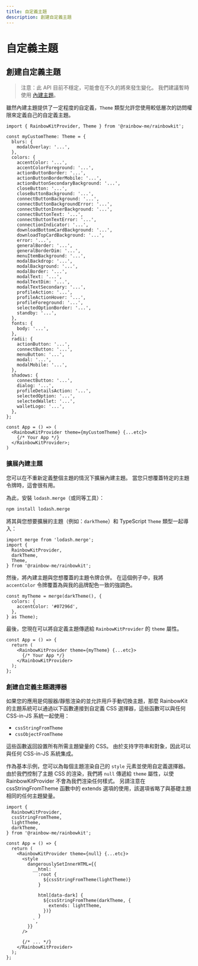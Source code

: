 ```yaml
---
title: 自定義主題
description: 創建自定義主題
---
```


# 自定義主題

## 創建自定義主題

> 注意：此 API 目前不穩定，可能會在不久的將來發生變化。 我們建議暫時使用 [內建主題](/docs/theming)。

雖然內建主題提供了一定程度的自定義，`Theme` 類型允許您使用較低層次的訪問權限來定義自己的自定義主題。

```tsx
import { RainbowKitProvider, Theme } from '@rainbow-me/rainbowkit';

const myCustomTheme: Theme = {
  blurs: {
    modalOverlay: '...',
  },
  colors: {
    accentColor: '...',
    accentColorForeground: '...',
    actionButtonBorder: '...',
    actionButtonBorderMobile: '...',
    actionButtonSecondaryBackground: '...',
    closeButton: '...',
    closeButtonBackground: '...',
    connectButtonBackground: '...',
    connectButtonBackgroundError: '...',
    connectButtonInnerBackground: '...',
    connectButtonText: '...',
    connectButtonTextError: '...',
    connectionIndicator: '...',
    downloadBottomCardBackground: '...',
    downloadTopCardBackground: '...',
    error: '...',
    generalBorder: '...',
    generalBorderDim: '...',
    menuItemBackground: '...',
    modalBackdrop: '...',
    modalBackground: '...',
    modalBorder: '...',
    modalText: '...',
    modalTextDim: '...',
    modalTextSecondary: '...',
    profileAction: '...',
    profileActionHover: '...',
    profileForeground: '...',
    selectedOptionBorder: '...',
    standby: '...',
  },
  fonts: {
    body: '...',
  },
  radii: {
    actionButton: '...',
    connectButton: '...',
    menuButton: '...',
    modal: '...',
    modalMobile: '...',
  },
  shadows: {
    connectButton: '...',
    dialog: '...',
    profileDetailsAction: '...',
    selectedOption: '...',
    selectedWallet: '...',
    walletLogo: '...',
  },
};

const App = () => (
  <RainbowKitProvider theme={myCustomTheme} {...etc}>
    {/* Your App */}
  </RainbowKitProvider>;
)
```

### 擴展內建主題

您可以在不重新定義整個主題的情況下擴展內建主題。 當您只想覆蓋特定的主題令牌時，這會很有用。

為此，安裝 `lodash.merge`（或同等工具）：

```bash
npm install lodash.merge
```

將其與您想要擴展的主題（例如：`darkTheme`）和 TypeScript `Theme` 類型一起導入：

```tsx
import merge from 'lodash.merge';
import {
  RainbowKitProvider,
  darkTheme,
  Theme,
} from '@rainbow-me/rainbowkit';
```

然後，將內建主題與您想覆蓋的主題令牌合併。 在這個例子中，我將 `accentColor` 令牌覆蓋為與我的品牌配色一致的強調色。

```tsx
const myTheme = merge(darkTheme(), {
  colors: {
    accentColor: '#07296d',
  },
} as Theme);
```

最後，您現在可以將自定義主題傳遞給 `RainbowKitProvider` 的 `theme` 屬性。

```tsx
const App = () => {
  return (
    <RainbowKitProvider theme={myTheme} {...etc}>
      {/* Your App */}
    </RainbowKitProvider>
  );
};
```

### 創建自定義主題選擇器

如果您的應用是伺服器/靜態渲染的並允許用戶手動切換主題，那麼 RainbowKit 的主題系統可以通過以下函數連接到自定義 CSS 選擇器，這些函數可以與任何 CSS-in-JS 系統一起使用：

- `cssStringFromTheme`
- `cssObjectFromTheme`

這些函數返回設置所有所需主題變量的 CSS。 由於支持字符串和對象，因此可以與任何 CSS-in-JS 系統集成。

作為基本示例，您可以為每個主題渲染自己的 `style` 元素並使用自定義選擇器。 由於我們控制了主題 CSS 的渲染，我們將 `null` 傳遞給 `theme` 屬性，以使 RainbowKitProvider 不會為我們渲染任何樣式。 另請注意在 cssStringFromTheme 函數中的 extends 選項的使用，該選項省略了與基礎主題相同的任何主題變量。

```tsx
import {
  RainbowKitProvider,
  cssStringFromTheme,
  lightTheme,
  darkTheme,
} from '@rainbow-me/rainbowkit';

const App = () => {
  return (
    <RainbowKitProvider theme={null} {...etc}>
      <style
        dangerouslySetInnerHTML={{
          __html: `
            :root {
              ${cssStringFromTheme(lightTheme)}
            }

            html[data-dark] {
              ${cssStringFromTheme(darkTheme, {
                extends: lightTheme,
              })}
            }
          `,
        }}
      />

      {/* ... */}
    </RainbowKitProvider>
  );
};
```
